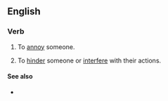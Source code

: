 ==English==

===Verb===
{{en-verb|get<,,got,got[UK]:gotten[US]> in someone's hair}}

# {{lb|en|informal}} To [[annoy]] someone.
# {{lb|en|informal}} To [[hinder]] someone or [[interfere]] with their actions.

====See also====
* {{l|en|get under someone's skin}}